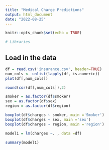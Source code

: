---
title: "Medical Charge Predictions"
output: html_document
date: "2022-08-25"
---

```{r setup, include=FALSE}
knitr::opts_chunk$set(echo = TRUE)

# Libraries

```


## Load in the data
```{r}
df = read.csv('insurance.csv', header=TRUE)
num_cols <- unlist(lapply(df, is.numeric))  
plot(df[,num_cols])
```

```{r}
round(cor(df[,num_cols]),2)
```


```{r}
smoker = as.factor(df$smoker)
sex = as.factor(df$sex)
region = as.factor(df$region)

boxplot(df$charges ~ smoker, main ='Smoker')
boxplot(df$charges ~ sex, main ='sex')
boxplot(df$charges ~ region, main ='region')
```



```{r}
model1 = lm(charges ~. , data =df)
```


```{r}
summary(model1)
```

